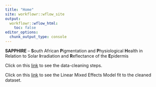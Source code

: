```yaml
---
title: "Home"
site: workflowr::wflow_site
output:
  workflowr::wflow_html:
    toc: false
editor_options:
  chunk_output_type: console
---
```


**SAPPHIRE** – **S**outh African **P**igmentation and **P**hysiological **H**ealth in Relation to Solar **I**rradiation and **R**eflectance of the **E**pidermis

Click on this [link](data_cleaning_composite.html) to see the data-cleaning steps.

Click on this [link](data_modeling_1.html) to see the Linear Mixed Effects Model fit to the cleaned dataset.
